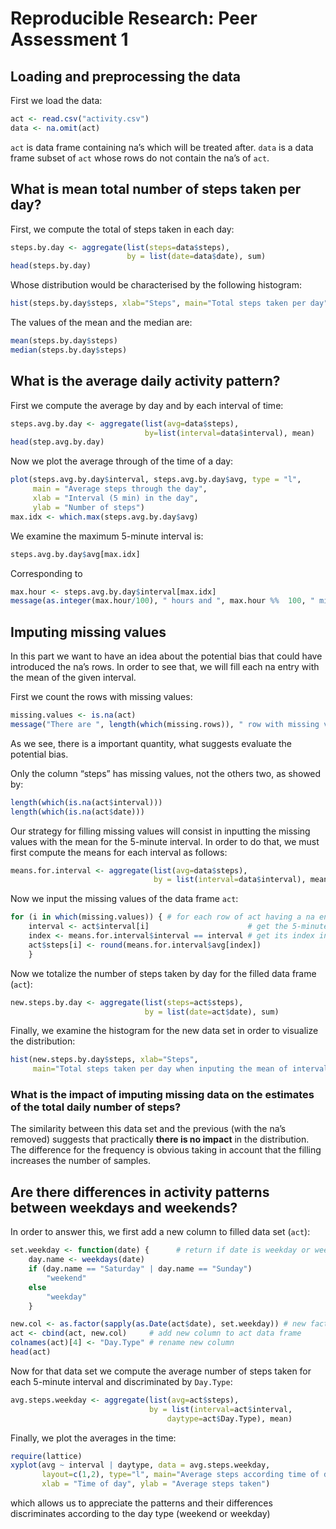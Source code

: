 # Reproducible Research: Peer Assessment 1


## Loading and preprocessing the data

First we load the data:

```r
act <- read.csv("activity.csv")
data <- na.omit(act)  
```
`act` is data frame containing na's which will be treated after. `data`
is a data frame subset of `act` whose rows do not contain the na's of
`act`.


## What is mean total number of steps taken per day?

First, we compute the total of steps taken in each day:
```r
steps.by.day <- aggregate(list(steps=data$steps),
                          by = list(date=data$date), sum)
head(steps.by.day)
```

Whose distribution would be characterised by the following histogram:
```r
hist(steps.by.day$steps, xlab="Steps", main="Total steps taken per day")
```

The values of the mean and the median are:
```r
mean(steps.by.day$steps)
median(steps.by.day$steps)
```

## What is the average daily activity pattern?

First we compute the average by day and by each interval of time:
```r
steps.avg.by.day <- aggregate(list(avg=data$steps),
                              by=list(interval=data$interval), mean)
head(step.avg.by.day)
```

Now we plot the average through of the time of a day:
```r
plot(steps.avg.by.day$interval, steps.avg.by.day$avg, type = "l",
     main = "Average steps through the day",
     xlab = "Interval (5 min) in the day",
     ylab = "Number of steps")
max.idx <- which.max(steps.avg.by.day$avg)
```

We examine the maximum 5-minute interval is:
```r
steps.avg.by.day$avg[max.idx]
```
Corresponding to
```r
max.hour <- steps.avg.by.day$interval[max.idx]
message(as.integer(max.hour/100), " hours and ", max.hour %%  100, " minutes")
```


## Imputing missing values

In this part we want to have an idea about the potential bias that could
have introduced the na's rows. In order to see that, we will fill each
na entry with the mean of the given interval.

First we count the rows with missing values:
```r
missing.values <- is.na(act)
message("There are ", length(which(missing.rows)), " row with missing values")
```
As we see, there is a important quantity, what suggests evaluate the
potential bias.

Only the column "steps" has missing values, not the others two, as showed
by:
```r
length(which(is.na(act$interval)))
length(which(is.na(act$date)))
```

Our strategy for filling missing values will consist in inputting the
missing values with the mean for the 5-minute interval. In order to do
that, we must first compute the means for each interval as follows:
```r
means.for.interval <- aggregate(list(avg=data$steps),
                                by = list(interval=data$interval), mean)
```

Now we input the missing values of the data frame `act`:
```r
for (i in which(missing.values)) { # for each row of act having a na entry
    interval <- act$interval[i]                      # get the 5-minute interval
    index <- means.for.interval$interval == interval # get its index in means
    act$steps[i] <- round(means.for.interval$avg[index]) 
    }
```

Now we totalize the number of steps taken by day for the filled data
frame (`act`):
```r
new.steps.by.day <- aggregate(list(steps=act$steps),
                              by = list(date=act$date), sum)
```

Finally, we examine the histogram for the new data set in order to
visualize the distribution:
```r
hist(new.steps.by.day$steps, xlab="Steps",
     main="Total steps taken per day when inputing the mean of interval")
```

### What is the impact of imputing missing data on the estimates of the total daily number of steps?

The similarity between this data set and the previous (with the na's
removed) suggests that practically **there is no impact** in the
distribution. The difference for the frequency is obvious taking in
account that the filling increases the number of samples.


## Are there differences in activity patterns between weekdays and weekends?

In order to answer this, we first add a new column to filled data set
(`act`):
```r
set.weekday <- function(date) {      # return if date is weekday or weekend
    day.name <- weekdays(date)
    if (day.name == "Saturday" | day.name == "Sunday")
        "weekend"
    else
        "weekday"
    }

new.col <- as.factor(sapply(as.Date(act$date), set.weekday)) # new factor column
act <- cbind(act, new.col)     # add new column to act data frame
colnames(act)[4] <- "Day.Type" # rename new column
head(act)
```

Now for that data set we compute the average number of steps taken for
each 5-minute interval and discriminated by `Day.Type`:
```r
avg.steps.weekday <- aggregate(list(avg=act$steps),
                               by = list(interval=act$interval,
                                   daytype=act$Day.Type), mean)
```

Finally, we plot the averages in the time:

```r
require(lattice)
xyplot(avg ~ interval | daytype, data = avg.steps.weekday,
       layout=c(1,2), type="l", main="Average steps according time of day",
       xlab = "Time of day", ylab = "Average steps taken")
```

which allows us to appreciate the patterns and their differences
discriminates according to the day type (weekend or weekday)

